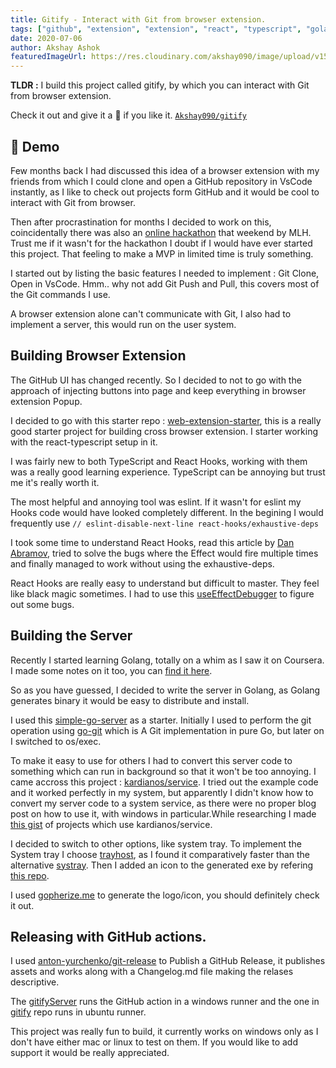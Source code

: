 ```yaml
---
title: Gitify - Interact with Git from browser extension.
tags: ["github", "extension", "extension", "react", "typescript", "golang"]
date: 2020-07-06
author: Akshay Ashok
featuredImageUrl: https://res.cloudinary.com/akshay090/image/upload/v1597571224/Portfolio_Assets/gitify.png
---
```


**TLDR :** I build this project called gitify, by which you can interact with Git from browser extension. 

Check it out and give it a 🌟 if you like it.
[`Akshay090/gitify`](https://github.com/Akshay090/gitify)

## 🎥 Demo

<Vimeo vimeoId="435355152" />

Few months back I had discussed this idea of a browser extension with my friends from which I could clone and open a GitHub repository in VsCode instantly, as I like to check out projects form GitHub and it would be cool to interact with Git from browser.

Then after procrastination for months I decided to work on this, coincidentally there was also an [online hackathon](https://github.com/Akshay090/gitify) that weekend by MLH. Trust me if it wasn't for the hackathon I doubt if I would have ever started this project. That feeling to make a MVP in limited time is truly something. 

I started out by listing the basic features I needed to implement : Git Clone, Open in VsCode. Hmm.. why not add Git Push and Pull, this covers most of the Git commands I use.

A browser extension alone can't communicate with Git, I also had to implement a server, this would run on the user system.

## Building Browser Extension

The GitHub UI has changed recently. So I decided to not to go with the approach of injecting buttons into page and keep everything in browser extension Popup.

I decided to go with this starter repo : [web-extension-starter](https://github.com/abhijithvijayan/web-extension-starter), this is a really good starter project for building cross browser extension. I starter working with the react-typescript setup in it.

I was fairly new to both TypeScript and React Hooks, working with them was a really good learning experience. TypeScript can be annoying but trust me it's really worth it.

The most helpful and annoying tool was eslint. If it wasn't for eslint my Hooks code would have looked completely different. In the begining I would frequently use
 ```// eslint-disable-next-line react-hooks/exhaustive-deps ``` 

I took some time to understand React Hooks, read this article by [Dan Abramov](https://overreacted.io/a-complete-guide-to-useeffect/), tried to solve the bugs where the Effect would fire multiple times and finally managed to work without using the exhaustive-deps. 

React Hooks are really easy to understand but difficult to master. They feel like black magic sometimes. I had to use this [useEffectDebugger](https://github.com/Akshay090/gitify/blob/fd3285391da652b5ad1ebaa1d05fa0986cef29f0/source/utils/index.ts#L95) to figure out some bugs.

## Building the Server

Recently I started learning Golang, totally on a whim as I saw it on Coursera. I made some notes on it too, you can [find it here](https://github.com/Akshay090/golang-notes). 

So as you have guessed, I decided to write the server in Golang, as Golang generates binary it would be easy to distribute and install. 

I used this [simple-go-server](https://github.com/enricofoltran/simple-go-server) as a starter. Initially I used to perform the git operation using [go-git](https://github.com/go-git/go-git) which is A Git implementation in pure Go, but later on I switched to os/exec.

To make it easy to use for others I had to convert this server code to something which can run in background so that it won't be too annoying. I came accross this project : [kardianos/service](https://github.com/kardianos/service). I tried out the example code and it worked perfectly in my system, but apparently I didn't know how to convert my server code to a system service, as there were no proper blog post on how to use it, with windows in particular.While researching I made [this gist](https://gist.github.com/Akshay090/d4f2e0f91a99b516d9d638a1e1a60a0d) of projects which use kardianos/service. 

I decided to switch to other options, like system tray.
To implement the System tray I choose [trayhost](https://github.com/cratonica/trayhost), as I found it comparatively faster than the alternative [systray](https://github.com/getlantern/systray). Then I added an icon to the generated exe by refering [this repo](https://gitlab.com/gozoo/rc-demo).

I used [gopherize.me](https://gopherize.me/) to generate the logo/icon, you should definitely check it out.

## Releasing with GitHub actions.

I used [anton-yurchenko/git-release](https://github.com/anton-yurchenko/git-release) to Publish a GitHub Release, it publishes assets and works along with a Changelog.md file making the relases descriptive.

The [gitifyServer](https://github.com/Akshay090/gitifyServer) runs the GitHub action in a windows runner and the one in [gitify](https://github.com/Akshay090/gitify) repo runs in ubuntu runner.

This project was really fun to build, it currently works on windows only as I don't have either mac or linux to test on them. If you would like to add support it would be really appreciated.  

